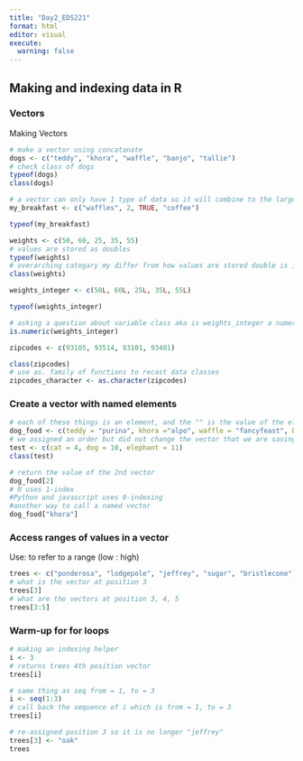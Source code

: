 ```yaml
---
title: "Day2_EDS221"
format: html
editor: visual
execute: 
  warning: false
---
```


## Making and indexing data in R

### Vectors

Making Vectors

```r
# make a vector using concatanate
dogs <- c("teddy", "khora", "waffle", "banjo", "tallie")
# check class of dogs
typeof(dogs)
class(dogs)

```

```r
# a vector can only have 1 type of data so it will combine to the largest common data type
my_breakfast <- c("waffles", 2, TRUE, "coffee")

typeof(my_breakfast)
```

```r
weights <- c(50, 60, 25, 35, 55)
# values are stored as doubles
typeof(weights)
# overarching categary my differ from how values are stored double is in a category of numeric
class(weights)
```

```r
weights_integer <- c(50L, 60L, 25L, 35L, 55L)

typeof(weights_integer)
```

```r
# asking a question about variable class aka is weights_integer a numeric
is.numeric(weights_integer)
```

```r
zipcodes <- c(93105, 93514, 93101, 93401)

class(zipcodes)
# use as. family of functions to recast data classes
zipcodes_character <- as.character(zipcodes)
```

### Create a vector with named elements

```r
# each of these things is an element, and the "" is the value of the element
dog_food <- c(teddy = "purina", khora ="alpo", waffle = "fancyfeast", banjo = "blue diamond", tallie = "farmer's dog")
# we assigned an order but did not change the vector that we are saving
test <- c(cat = 4, dog = 10, elephant = 11)
class(test)
```

```r
# return the value of the 2nd vector
dog_food[2]
# R uses 1-index
#Python and javascript uses 0-indexing
#another way to call a named vector
dog_food["khora"]
```

### Access ranges of values in a vector

Use: to refer to a range (low : high)

```r
trees <- c("ponderosa", "lodgepole", "jeffrey", "sugar", "bristlecone")
# what is the vector at position 3
trees[3]
# what are the vectors at position 3, 4, 5
trees[3:5]
```

### Warm-up for for loops

```r
# making an indexing helper
i <- 3
# returns trees 4th position vector
trees[i]
```

```r
# same thing as seq from = 1, to = 3
i <- seq(1:3)
# call back the sequence of i which is from = 1, to = 3
trees[i]
```

```r
# re-assigned position 3 so it is no longer "jeffrey"
trees[3] <- "oak"
trees
```
